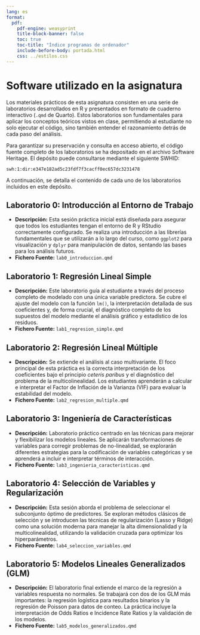 ```yaml
---
lang: es
format:
  pdf:
    pdf-engine: weasyprint
    title-block-banner: false 
    toc: true
    toc-title: "Índice programas de ordenador"
    include-before-body: portada.html
    css: ../estilos.css
---
```


# Software utilizado en la asignatura

Los materiales prácticos de esta asignatura consisten en una serie de laboratorios desarrollados en R y presentados en formato de cuaderno interactivo (`.qmd` de Quarto). Estos laboratorios son fundamentales para aplicar los conceptos teóricos vistos en clase, permitiendo al estudiante no solo ejecutar el código, sino también entender el razonamiento detrás de cada paso del análisis.

Para garantizar su preservación y consulta en acceso abierto, el código fuente completo de los laboratorios se ha depositado en el archivo Software Heritage. El depósito puede consultarse mediante el siguiente SWHID:

`swh:1:dir:e347e182ad5c23fdf7f3cacff0ec657dc3231478`

A continuación, se detalla el contenido de cada uno de los laboratorios incluidos en este depósito.


## Laboratorio 0: Introducción al Entorno de Trabajo
* **Descripción:** Esta sesión práctica inicial está diseñada para asegurar que todos los estudiantes tengan el entorno de R y RStudio correctamente configurado. Se realiza una introducción a las librerías fundamentales que se utilizarán a lo largo del curso, como `ggplot2` para visualización y `dplyr` para manipulación de datos, sentando las bases para los análisis futuros.
* **Fichero Fuente:** `lab0_introduccion.qmd`


## Laboratorio 1: Regresión Lineal Simple
* **Descripción:** Este laboratorio guía al estudiante a través del proceso completo de modelado con una única variable predictora. Se cubre el ajuste del modelo con la función `lm()`, la interpretación detallada de sus coeficientes y, de forma crucial, el diagnóstico completo de los supuestos del modelo mediante el análisis gráfico y estadístico de los residuos.
* **Fichero Fuente:** `lab1_regresion_simple.qmd`


## Laboratorio 2: Regresión Lineal Múltiple
* **Descripción:** Se extiende el análisis al caso multivariante. El foco principal de esta práctica es la correcta interpretación de los coeficientes bajo el principio *ceteris paribus* y el diagnóstico del problema de la multicolinealidad. Los estudiantes aprenderán a calcular e interpretar el Factor de Inflación de la Varianza (VIF) para evaluar la estabilidad del modelo.
* **Fichero Fuente:** `lab2_regresion_multiple.qmd`

## Laboratorio 3: Ingeniería de Características
* **Descripción:** Laboratorio práctico centrado en las técnicas para mejorar y flexibilizar los modelos lineales. Se aplicarán transformaciones de variables para corregir problemas de no-linealidad, se explorarán diferentes estrategias para la codificación de variables categóricas y se aprenderá a incluir e interpretar términos de interacción.
* **Fichero Fuente:** `lab3_ingenieria_caracteristicas.qmd`


## Laboratorio 4: Selección de Variables y Regularización
* **Descripción:** Esta sesión aborda el problema de seleccionar el subconjunto óptimo de predictores. Se exploran métodos clásicos de selección y se introducen las técnicas de regularización (Lasso y Ridge) como una solución moderna para manejar la alta dimensionalidad y la multicolinealidad, utilizando la validación cruzada para optimizar los hiperparámetros.
* **Fichero Fuente:** `lab4_seleccion_variables.qmd`

## Laboratorio 5: Modelos Lineales Generalizados (GLM)
* **Descripción:** El laboratorio final extiende el marco de la regresión a variables respuesta no normales. Se trabajará con dos de los GLM más importantes: la regresión logística para resultados binarios y la regresión de Poisson para datos de conteo. La práctica incluye la interpretación de Odds Ratios e Incidence Rate Ratios y la validación de los modelos.
* **Fichero Fuente:** `lab5_modelos_generalizados.qmd`
